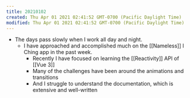```yaml
---
title: 20210102
created: Thu Apr 01 2021 02:41:52 GMT-0700 (Pacific Daylight Time)
modified: Thu Apr 01 2021 02:41:52 GMT-0700 (Pacific Daylight Time)
---
```

- The days pass slowly when I work all day and night.
    - I have approached and accomplished much on the [[Nameless]] I Ching app in the past week.
        - Recently I have focused on learning the [[Reactivity]] API of [[Vue 3]]
        - Many of the challenges have been around the animations and transitions
        - And I struggle to understand the documentation, which is extensive and well-written
